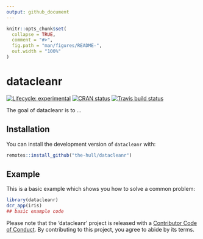 ```yaml
---
output: github_document
---
```


<!-- README.md is generated from README.Rmd. Please edit that file -->

```r
knitr::opts_chunk$set(
  collapse = TRUE,
  comment = "#>",
  fig.path = "man/figures/README-",
  out.width = "100%"
)
```

# datacleanr

<!-- badges: start -->
[![Lifecycle: experimental](https://img.shields.io/badge/lifecycle-experimental-orange.svg)](https://www.tidyverse.org/lifecycle/#experimental)
[![CRAN status](https://www.r-pkg.org/badges/version/datacleanr)](https://CRAN.R-project.org/package=datacleanr)
[![Travis build status](https://travis-ci.org/the-Hull/datacleanr.svg?branch=master)](https://travis-ci.org/the-Hull/datacleanr)
<!-- badges: end -->

The goal of datacleanr is to ...

## Installation

You can install the development version of `datacleanr`  with:

``` r
remotes::install_github("the-hull/datacleanr")
```

## Example

This is a basic example which shows you how to solve a common problem:

```r
library(datacleanr)
dcr_app(iris)
## basic example code
```




Please note that the 'datacleanr' project is released with a
[Contributor Code of Conduct](.github/CODE_OF_CONDUCT.md).
By contributing to this project, you agree to abide by its terms.
